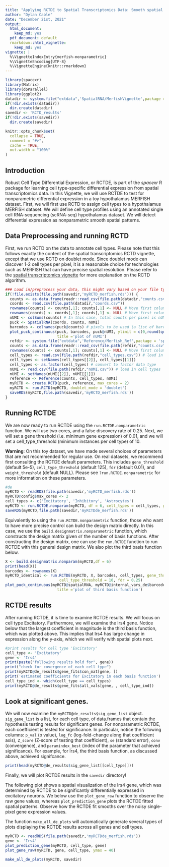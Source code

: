 ```yaml
---
title: "Applying RCTDE to Spatial Transcriptomics Data: Smooth spatial patterns in MERFISH"
author: "Dylan Cable"
date: "December 21st, 2021"
output:
  html_document:
    keep_md: yes
  pdf_document: default
  rmarkdown::html_vignette:
    keep_md: yes
vignette: |
  %\VignetteIndexEntry{merfish-nonparametric} 
  %\VignetteEncoding{UTF-8} 
  %\VignetteEngine{knitr::rmarkdown}
---
```


```r
library(spacexr)
library(Matrix)
library(doParallel)
library(ggplot2)
datadir <- system.file("extdata",'SpatialRNA/MerfishVignette',package = 'spacexr') # directory for sample MERFISH dataset
if(!dir.exists(datadir))
  dir.create(datadir)
savedir <- 'RCTD_results'
if(!dir.exists(savedir))
  dir.create(savedir)
```

```r
knitr::opts_chunk$set(
  collapse = TRUE,
  comment = "#>",
  cache = TRUE,
  out.width = "100%"
)
```

## Introduction

Robust Cell Type Differential Expression, or RCTDE, is part of the *spacexr* R package for learning cell type-specific differential expression from spatial transcriptomics data. In this Vignette, we will use RCTDE to test for nonparametric differential expression in a toy hypothalamus MERFISH dataset. First, we will first use RCTD to assign cell types to a hypothalamus MERFISH dataset. We will define cell type profiles using an annotated single cell RNA-sequencing (scRNA-seq) hypothalamus dataset. We will detect differential expression as nonparametric smooth spatial patterns.

## Data Preprocessing and running RCTD

First, we run RCTD on the data to annotate cell types. Please note that this follows exactly the content of the spatial transcriptomics RCTD vignette, except that we use RCTD on doublet mode. Since doublet mode can discover 1-2 cell types per pixel, it is a reasonable choice for technologies such as MERFISH that can have precise spatial resolution. Please refer to the [spatial transcriptomics vignette](https://raw.githack.com/dmcable/spacexr/master/vignettes/spatial-transcriptomics.html) for more explanation on the RCTD algorithm.

```r
### Load in/preprocess your data, this might vary based on your file type
if(!file.exists(file.path(savedir,'myRCTD_merfish.rds'))) {
  counts <- as.data.frame(readr::read_csv(file.path(datadir,"counts.csv"))) # load in counts matrix
  coords <- read.csv(file.path(datadir,"coords.csv"))
  rownames(counts) <- counts[,1]; counts[,1] <- NULL # Move first column to rownames
  rownames(coords) <- coords[,1]; coords[,1] <- NULL # Move first column to rownames
  nUMI <- colSums(counts) # In this case, total counts per pixel is nUMI
  puck <- SpatialRNA(coords, counts, nUMI)
  barcodes <- colnames(puck@counts) # pixels to be used (a list of barcode names). 
  plot_puck_continuous(puck, barcodes, puck@nUMI, ylimit = c(0,round(quantile(puck@nUMI,0.9))), 
                       title ='plot of nUMI') 
  refdir <- system.file("extdata",'Reference/Merfish_Ref',package = 'spacexr') # directory for the reference
  counts <- as.data.frame(readr::read_csv(file.path(refdir,"counts.csv"))) # load in cell types
  rownames(counts) <- counts[,1]; counts[,1] <- NULL # Move first column to rownames
  cell_types <- read.csv(file.path(refdir,"cell_types.csv")) # load in cell types
  cell_types <- setNames(cell_types[[2]], cell_types[[1]])
  cell_types <- as.factor(cell_types) # convert to factor data type
  nUMI <- read.csv(file.path(refdir,"nUMI.csv")) # load in cell types
  nUMI <- setNames(nUMI[[2]], nUMI[[1]])
  reference <- Reference(counts, cell_types, nUMI)
  myRCTD <- create.RCTD(puck, reference, max_cores = 2)
  myRCTD <- run.RCTD(myRCTD, doublet_mode = 'doublet')
  saveRDS(myRCTD,file.path(savedir,'myRCTD_merfish.rds'))
}
```

## Running RCTDE

We are now ready to run RCTDE using the `run.RCTDE.nonparametric` function. We will use two cores, and a false discovery rate of 0.25. Next, we will set a gene threshold (i.e. minimum gene expression) of 0.01, and we will set a cell_type_threshold (minimum instances per cell type) of 10.

**Warning**: On this toy dataset, we have made several choices of parameters that are not recommended for regular use. On real datasets, we recommend first consulting the RCTDE default parameters. This includes `gene_threshold` (default 5e-5), `cell_type_threshold` (default 125), `fdr` (default 0.01), and `weight_threshold` (default NULL). Please see `?run.RCTDE.nonparametric` for more information on these parameters. 

```r
#de
myRCTD <- readRDS(file.path(savedir,'myRCTD_merfish.rds'))
myRCTD@config$max_cores <- 2
cell_types <- c('Excitatory', 'Inhibitory', 'Astrocytes')
myRCTD <- run.RCTDE.nonparam(myRCTD, df = 6, cell_types = cell_types, gene_threshold = .001, cell_type_threshold = 10, fdr = 0.25) 
saveRDS(myRCTD,file.path(savedir,'myRCTDde_merfish.rds'))
```

Equivalently to using the `run.RCTDE.nonparametric` function, those who want to have more precise control can build the design matrix directly. In this case, we use the `build.designmatrix.nonparametric` function, which constructs the design matrix given `df` the number of basis functions. After constructing the design matrix, one can use the `run.RCTDE` function to run RCTDE with this general design matrix. We also plot the third basis function below.

```r
X <- build.designmatrix.nonparam(myRCTD,df = 6)
print(head(X))
barcodes <- rownames(X)
myRCTD_identical <- run.RCTDE(myRCTD, X, barcodes, cell_types, gene_threshold = .001, 
                        cell_type_threshold = 10, fdr = 0.25)
plot_puck_continuous(myRCTD@spatialRNA, myRCTD@internal_vars_de$barcodes, X[,3], ylimit = c(0,1), 
                       title ='plot of third basis function')
```

## RCTDE results

After running RCTDE, it is time to examine RCTDE results. We will focus on cell type Excitatory. Furthermore, we will examine the Irs4 gene. Notice below that the largest coefficient in magnitude is the third basis function, which was plotted above. This implies that Irs4 has large change in expression along the y-axis, which we will verify with spatial plots next.

```r
#print results for cell type 'Excitatory'
cell_type <- 'Excitatory'
gene <- 'Irs4'
print(paste("following results hold for", gene))
print("check for covergence of each cell type")
print(myRCTD@de_results$gene_fits$con_mat[gene, ])
print('estimated coefficients for Excitatory in each basis function')
cell_type_ind <- which(cell_type == cell_types)
print(myRCTD@de_results$gene_fits$all_vals[gene, , cell_type_ind]) 
```

## Look at significant genes.

We will now examine the `myRCTD@de_results$sig_gene_list` object. `sig_gene_list` is a list, for each cell type, of data.frames that contain the hypothesis testing results for significant genes. For nonparametric RCTDE, each coefficient is tested for significance. In particular, notice the following columns: `p_val` (p value), `log_fc` (log-fold-change along that coefficient axis), `Z_score` (Z-score of testing that coefficient), `se` (standard error), `conv` (convergence), and `paramindex_best` (index of the parameter that achieved significance). For example, for Irs4, the third basis function, as discussed above, achieved signifcance.

```r
print(head(myRCTD@de_results$sig_gene_list[[cell_type]]))
```

Finally, we will plot RCTDE results in the `savedir` directory!

The following plot shows a spatial visualization of the Irs4 gene, which was determined by RCTDE to be significantly differentially expressed in excitatory neurons. We below use the `plot_gene_raw` function to observe the raw gene values, whereas `plot_prediction_gene` plots the RCTDE fitted spatial patterns. Observe how the RCTDE fit smooths over the noisy single-pixel gene expression values.

The function `make_all_de_plots` will automatically generate several types of plots displaying the RCTDE results across all genes and cell types. 

```r
myRCTD <- readRDS(file.path(savedir,'myRCTDde_merfish.rds'))
gene <- 'Irs4'
plot_prediction_gene(myRCTD, cell_type, gene)
plot_gene_raw(myRCTD, gene, cell_type, ymax = 40)
```
```r
make_all_de_plots(myRCTD, savedir)
```

